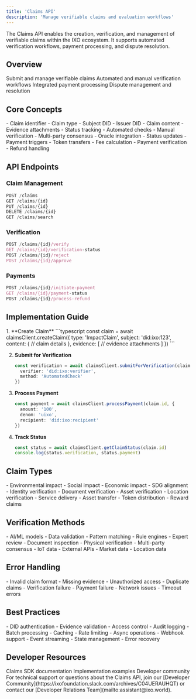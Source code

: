 ```yaml
---
title: 'Claims API'
description: 'Manage verifiable claims and evaluation workflows'
---
```


<Note>
The Claims API enables the creation, verification, and management of verifiable claims within the IXO ecosystem. It supports automated verification workflows, payment processing, and dispute resolution.
</Note>

## Overview

<CardGroup>
  <Card title="Claim Creation" icon="file-circle-plus">
    Submit and manage verifiable claims
  </Card>
  
  <Card title="Verification" icon="check-double">
    Automated and manual verification workflows
  </Card>
  
  <Card title="Payments" icon="money-bill">
    Integrated payment processing
  </Card>
  
  <Card title="Disputes" icon="scale-balanced">
    Dispute management and resolution
  </Card>
</CardGroup>

## Core Concepts

<AccordionGroup>
  <Accordion title="Claim Structure" icon="file-lines">
    - Claim identifier
    - Claim type
    - Subject DID
    - Issuer DID
    - Claim content
    - Evidence attachments
    - Status tracking
  </Accordion>

  <Accordion title="Verification Process" icon="check-double">
    - Automated checks
    - Manual verification
    - Multi-party consensus
    - Oracle integration
    - Status updates
  </Accordion>

  <Accordion title="Payment Integration" icon="money-bill-transfer">
    - Payment triggers
    - Token transfers
    - Fee calculation
    - Payment verification
    - Refund handling
  </Accordion>
</AccordionGroup>

## API Endpoints

### Claim Management

```typescript
POST /claims
GET /claims/{id}
PUT /claims/{id}
DELETE /claims/{id}
GET /claims/search
```

### Verification

```typescript
POST /claims/{id}/verify
GET /claims/{id}/verification-status
POST /claims/{id}/reject
POST /claims/{id}/approve
```

### Payments

```typescript
POST /claims/{id}/initiate-payment
GET /claims/{id}/payment-status
POST /claims/{id}/process-refund
```

## Implementation Guide

<Steps>
  1. **Create Claim**
     ```typescript
     const claim = await claimsClient.createClaim({
       type: 'ImpactClaim',
       subject: 'did:ixo:123',
       content: {
         // claim details
       },
       evidence: [
         // evidence attachments
       ]
     })
     ```

  2. **Submit for Verification**
     ```typescript
     const verification = await claimsClient.submitForVerification(claim.id, {
       verifier: 'did:ixo:verifier',
       method: 'AutomatedCheck'
     })
     ```

  3. **Process Payment**
     ```typescript
     const payment = await claimsClient.processPayment(claim.id, {
       amount: '100',
       denom: 'uixo',
       recipient: 'did:ixo:recipient'
     })
     ```

  4. **Track Status**
     ```typescript
     const status = await claimsClient.getClaimStatus(claim.id)
     console.log(status.verification, status.payment)
     ```
</Steps>

## Claim Types

<AccordionGroup>
  <Accordion title="Impact Claims" icon="chart-line">
    - Environmental impact
    - Social impact
    - Economic impact
    - SDG alignment
  </Accordion>

  <Accordion title="Verification Claims" icon="check">
    - Identity verification
    - Document verification
    - Asset verification
    - Location verification
  </Accordion>

  <Accordion title="Payment Claims" icon="money-check">
    - Service delivery
    - Asset transfer
    - Token distribution
    - Reward claims
  </Accordion>
</AccordionGroup>

## Verification Methods

<AccordionGroup>
  <Accordion title="Automated Verification" icon="robot">
    - AI/ML models
    - Data validation
    - Pattern matching
    - Rule engines
  </Accordion>

  <Accordion title="Manual Verification" icon="user-check">
    - Expert review
    - Document inspection
    - Physical verification
    - Multi-party consensus
  </Accordion>

  <Accordion title="Oracle Verification" icon="satellite">
    - IoT data
    - External APIs
    - Market data
    - Location data
  </Accordion>
</AccordionGroup>

## Error Handling

<AccordionGroup>
  <Accordion title="Validation Errors" icon="triangle-exclamation">
    - Invalid claim format
    - Missing evidence
    - Unauthorized access
    - Duplicate claims
  </Accordion>

  <Accordion title="Processing Errors" icon="circle-exclamation">
    - Verification failure
    - Payment failure
    - Network issues
    - Timeout errors
  </Accordion>
</AccordionGroup>

## Best Practices

<AccordionGroup>
  <Accordion title="Security" icon="shield">
    - DID authentication
    - Evidence validation
    - Access control
    - Audit logging
  </Accordion>

  <Accordion title="Performance" icon="gauge">
    - Batch processing
    - Caching
    - Rate limiting
    - Async operations
  </Accordion>

  <Accordion title="Integration" icon="plug">
    - Webhook support
    - Event streaming
    - State management
    - Error recovery
  </Accordion>
</AccordionGroup>

## Developer Resources

<CardGroup>
  <Card title="SDK Reference" icon="book" href="/spatial-web-stack/sdks/ixo-multiclient-sdk">
    Claims SDK documentation
  </Card>
  
  <Card title="Examples" icon="code" href="/guides/dev/claims-examples">
    Implementation examples
  </Card>
  
  <Card title="Support" icon="headset" href="https://ixofoundation.slack.com/archives/C04UERAUHQT">
    Developer community
  </Card>
</CardGroup>

<Tip>
  For technical support or questions about the Claims API, join our [Developer Community](https://ixofoundation.slack.com/archives/C04UERAUHQT) or contact our [Developer Relations Team](mailto:assistant@ixo.world).
</Tip> 